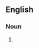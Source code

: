 ==English==

===Noun===
{{en-noun|-}}

# {{lb|en|rare}} {{alternative spelling of|life of Riley|lang=en}}